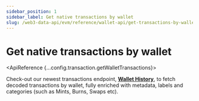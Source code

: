 ```yaml
---
sidebar_position: 1
sidebar_label: Get native transactions by wallet
slug: /web3-data-api/evm/reference/wallet-api/get-transactions-by-wallet
---
```



# Get native transactions by wallet




<ApiReference {...config.transaction.getWalletTransactions}>
    <Admonition type="info" title="New Endpoint Available 🤩">
        <p>
        Check-out our newest transactions endpoint, <b><a href="/web3-data-api/evm/reference/wallet-api/get-wallet-history">Wallet History</a></b>, to fetch decoded transactions by wallet, fully enriched with metadata, labels and categories (such as Mints, Burns, Swaps etc).
        </p>
    </Admonition>
</ApiReference>
